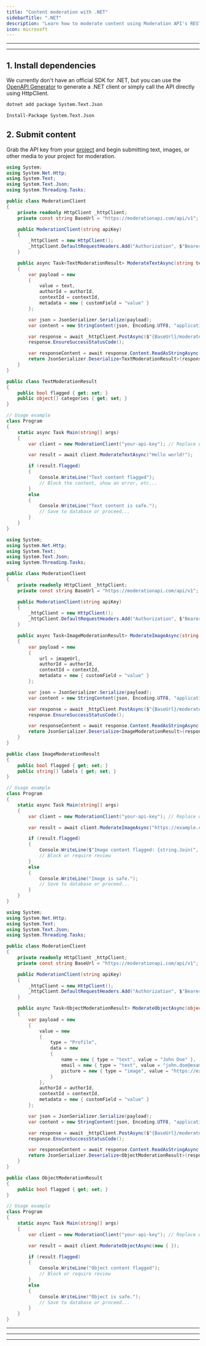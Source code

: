 ```yaml
---
title: "Content moderation with .NET"
sidebarTitle: ".NET"
description: "Learn how to moderate content using Moderation API's REST endpoints with .NET"
icon: microsoft
---
```


---

<Snippet file="prerequisites.mdx" />

---

## 1. Install dependencies

We currently don't have an official SDK for .NET, but you can use the [OpenAPI Generator](/resources/generate-client-openapi) to generate a .NET client or simply call the API directly using HttpClient.

<CodeGroup>

```bash .NET CLI
dotnet add package System.Text.Json
```

```bash Package Manager
Install-Package System.Text.Json
```

</CodeGroup>

## 2. Submit content

Grab the API key from your [project](https://moderationapi.com/app) and begin submitting text, images, or other media to your project for moderation.

<CodeGroup>

```csharp Text moderation
using System;
using System.Net.Http;
using System.Text;
using System.Text.Json;
using System.Threading.Tasks;

public class ModerationClient
{
    private readonly HttpClient _httpClient;
    private const string BaseUrl = "https://moderationapi.com/api/v1";

    public ModerationClient(string apiKey)
    {
        _httpClient = new HttpClient();
        _httpClient.DefaultRequestHeaders.Add("Authorization", $"Bearer {apiKey}");
    }

    public async Task<TextModerationResult> ModerateTextAsync(string text, string authorId = "123", string contextId = "456")
    {
        var payload = new
        {
            value = text,
            authorId = authorId,
            contextId = contextId,
            metadata = new { customField = "value" }
        };

        var json = JsonSerializer.Serialize(payload);
        var content = new StringContent(json, Encoding.UTF8, "application/json");

        var response = await _httpClient.PostAsync($"{BaseUrl}/moderate/text", content);
        response.EnsureSuccessStatusCode();

        var responseContent = await response.Content.ReadAsStringAsync();
        return JsonSerializer.Deserialize<TextModerationResult>(responseContent);
    }
}

public class TextModerationResult
{
    public bool flagged { get; set; }
    public object[] categories { get; set; }
}

// Usage example
class Program
{
    static async Task Main(string[] args)
    {
        var client = new ModerationClient("your-api-key"); // Replace with your API key

        var result = await client.ModerateTextAsync("Hello world!");

        if (result.flagged)
        {
            Console.WriteLine("Text content flagged");
            // Block the content, show an error, etc...
        }
        else
        {
            Console.WriteLine("Text content is safe.");
            // Save to database or proceed...
        }
    }
}
```

```csharp Image moderation
using System;
using System.Net.Http;
using System.Text;
using System.Text.Json;
using System.Threading.Tasks;

public class ModerationClient
{
    private readonly HttpClient _httpClient;
    private const string BaseUrl = "https://moderationapi.com/api/v1";

    public ModerationClient(string apiKey)
    {
        _httpClient = new HttpClient();
        _httpClient.DefaultRequestHeaders.Add("Authorization", $"Bearer {apiKey}");
    }

    public async Task<ImageModerationResult> ModerateImageAsync(string imageUrl, string authorId = "123", string contextId = "456")
    {
        var payload = new
        {
            url = imageUrl,
            authorId = authorId,
            contextId = contextId,
            metadata = new { customField = "value" }
        };

        var json = JsonSerializer.Serialize(payload);
        var content = new StringContent(json, Encoding.UTF8, "application/json");

        var response = await _httpClient.PostAsync($"{BaseUrl}/moderate/image", content);
        response.EnsureSuccessStatusCode();

        var responseContent = await response.Content.ReadAsStringAsync();
        return JsonSerializer.Deserialize<ImageModerationResult>(responseContent);
    }
}

public class ImageModerationResult
{
    public bool flagged { get; set; }
    public string[] labels { get; set; }
}

// Usage example
class Program
{
    static async Task Main(string[] args)
    {
        var client = new ModerationClient("your-api-key"); // Replace with your API key

        var result = await client.ModerateImageAsync("https://example.com/image.jpg");

        if (result.flagged)
        {
            Console.WriteLine($"Image content flagged: {string.Join(", ", result.labels)}");
            // Block or require review
        }
        else
        {
            Console.WriteLine("Image is safe.");
            // Save to database or proceed...
        }
    }
}
```

```csharp Object moderation
using System;
using System.Net.Http;
using System.Text;
using System.Text.Json;
using System.Threading.Tasks;

public class ModerationClient
{
    private readonly HttpClient _httpClient;
    private const string BaseUrl = "https://moderationapi.com/api/v1";

    public ModerationClient(string apiKey)
    {
        _httpClient = new HttpClient();
        _httpClient.DefaultRequestHeaders.Add("Authorization", $"Bearer {apiKey}");
    }

    public async Task<ObjectModerationResult> ModerateObjectAsync(object objectData, string authorId = "123", string contextId = "456")
    {
        var payload = new
        {
            value = new
            {
                type = "Profile",
                data = new
                {
                    name = new { type = "text", value = "John Doe" },
                    email = new { type = "text", value = "john.doe@example.com" },
                    picture = new { type = "image", value = "https://example.com/image.jpg" }
                }
            },
            authorId = authorId,
            contextId = contextId,
            metadata = new { customField = "value" }
        };

        var json = JsonSerializer.Serialize(payload);
        var content = new StringContent(json, Encoding.UTF8, "application/json");

        var response = await _httpClient.PostAsync($"{BaseUrl}/moderate/object", content);
        response.EnsureSuccessStatusCode();

        var responseContent = await response.Content.ReadAsStringAsync();
        return JsonSerializer.Deserialize<ObjectModerationResult>(responseContent);
    }
}

public class ObjectModerationResult
{
    public bool flagged { get; set; }
}

// Usage example
class Program
{
    static async Task Main(string[] args)
    {
        var client = new ModerationClient("your-api-key"); // Replace with your API key

        var result = await client.ModerateObjectAsync(new { });

        if (result.flagged)
        {
            Console.WriteLine("Object content flagged");
            // Block or require review
        }
        else
        {
            Console.WriteLine("Object is safe.");
            // Save to database or proceed...
        }
    }
}
```

</CodeGroup>

---

<Snippet file="dry-run.mdx" />

---

<Snippet file="review-flagged.mdx" />

---

<Snippet file="all-done.mdx" />
